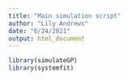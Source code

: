 ```yaml
---
title: "Main simulation script"
author: "Lily Andrews"
date: "6/24/2021"
output: html_document
---
```


```r
library(simulateGP)
library(systemfit)
```

